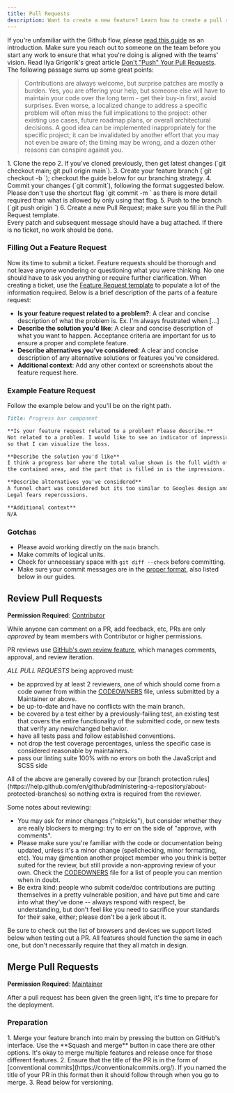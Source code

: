 ```yaml
---
title: Pull Requests
description: Want to create a new feature? Learn how to create a pull request.
---
```



<CoC />

If you're unfamiliar with the Github flow, please [read this guide](https://guides.github.com/introduction/flow/index.html) as an introduction. Make sure you reach out to someone on the team before you start any work to ensure that what you're doing is aligned with the teams' vision. Read Ilya Grigorik's great article [Don't "Push" Your Pull Requests](https://www.igvita.com/2011/12/19/dont-push-your-pull-requests/). The following passage sums up some great points:

> Contributions are always welcome, but surprise patches are mostly a burden. Yes, you are offering your help, but someone else will have to maintain your code over the long term - get their buy-in first, avoid surprises. Even worse, a localized change to address a specific problem will often miss the full implications to the project: other existing use cases, future roadmap plans, or overall architectural decisions. A good idea can be implemented inappropriately for the specific project; it can be invalidated by another effort that you may not even be aware of; the timing may be wrong, and a dozen other reasons can conspire against you.

<Steps>
1. Clone the repo
2. If you've cloned previously, then get latest changes (`git checkout main; git pull origin main`).
3. Create your feature branch (`git checkout -b <my-new-feature>`); checkout the
   guide below for our branching strategy.
4. Commit your changes (`git commit`), following the format suggested below. Please don't use the shortcut flag `git commit -m <message>` as there is more detail required than what is allowed by only using that flag.
5. Push to the branch (`git push origin <my-new-feature>`)
6. Create a new Pull Request; make sure you fill in the Pull Request template.
</Steps>

<Aside type="caution">
Every patch and subsequent message should have a bug attached. If there is no ticket, no work should be done.
</Aside>

### Filling Out a Feature Request

Now its time to submit a ticket. Feature requests should be thorough and not leave anyone wondering or questioning what you were thinking. No one should have to ask you anything or require further clarification. When creating a ticket, use the [Feature Request template](/issues/new?template=feature_request.md) to populate a lot of the information required. Below is a brief description of the parts of a feature request:

* **Is your feature request related to a problem?**: A clear and concise description of what the problem is. Ex. I'm always frustrated when [...]
* **Describe the solution you'd like**: A clear and concise description of what you want to happen.  Acceptance criteria are important for us to ensure a proper and complete feature.
* **Describe alternatives you've considered**: A clear and concise description of any alternative solutions or features you've considered.
* **Additional context**: Add any other context or screenshots about the feature request here.

### Example Feature Request

Follow the example below and you'll be on the right path.

```markdown
Title: Progress bar component

**Is your feature request related to a problem? Please describe.**
Not related to a problem. I would like to see an indicator of impressions to ad requests
so that I can visualize the loss.

**Describe the solution you'd like**
I think a progress bar where the total value shown is the full width of
the contained area, and the part that is filled in is the impressions.

**Describe alternatives you've considered**
A funnel chart was considered but its too similar to Googles design and
Legal fears repercussions.

**Additional context**
N/A
```

### Gotchas

- Please avoid working directly on the `main` branch.
- Make commits of logical units.
- Check for unnecessary space with `git diff --check` before committing.
- Make sure your commit messages are in the [proper format](http://tbaggery.com/2008/04/19/a-note-about-git-commit-messages.html), also listed below in our guides.


## Review Pull Requests

**Permission Required**: [Contributor](../contributing/join-the-team#permissions)

While anyone can comment on a PR, add feedback, etc, PRs are only *approved* by team members with Contributor or higher permissions.

PR reviews use [GitHub's own review feature](https://help.github.com/articles/about-pull-request-reviews/), which manages comments, approval, and review iteration.

*ALL PULL REQUESTS* being approved must:

* be approved by at least 2 reviewers, one of which should come from a code owner from within the [CODEOWNERS](../reference/code-owners) file, unless submitted by a Maintainer or above.
* be up-to-date and have no conflicts with the main branch.
* be covered by a test either by a previously-failing test, an existing test that covers the entire functionality of the submitted code, or new tests that verify any new/changed behavior.
* have all tests pass and follow established conventions.
* not drop the test coverage percentages, unless the specific case is considered reasonable by maintainers.
* pass our linting suite 100% with no errors on both the JavaScript and SCSS side

<Aside type="tip">All of the above are generally covered by our [branch protection rules](https://help.github.com/en/github/administering-a-repository/about-protected-branches) so nothing extra is required from the reviewer.</Aside>

Some notes about reviewing:

* You may ask for minor changes ("nitpicks"), but consider whether they are really blockers to merging: try to err on the side of "approve, with comments".
* Please make sure you're familiar with the code or documentation being updated, unless it's a minor change (spellchecking, minor formatting, etc). You may @mention another project member who you think is better suited for the review, but still provide a non-approving review of your own. Check the [CODEOWNERS](../reference/code-owners) file for a list of people you can mention when in doubt.
* Be extra kind: people who submit code/doc contributions are putting themselves in a pretty vulnerable position, and have put time and care into what they've done -- always respond with respect, be understanding, but don't feel like you need to sacrifice your standards for their sake, either; please don't be a jerk about it.

<Aside type="tip">Be sure to check out the list of browsers and devices we support listed below when testing out a PR. All features should function the same in each one, but don't necessarily require that they all match in design.</Aside>

## Merge Pull Requests

**Permission Required**: [Maintainer](../contributing/join-the-team#permissions)

After a pull request has been given the green light, it's time to prepare for the deployment.

### Preparation

<Steps>
1. Merge your feature branch into main by pressing the button on GitHub's interface. Use the **Squash and merge** button in case there are other options. It's okay to merge multiple features and release once for those different features.
2. Ensure that the title of the PR is in the form of [conventional commits](https://conventionalcommits.org/). If you named the title of your PR in this format then it should follow through when you go to merge.
3. Read below for versioning.
</Steps>
